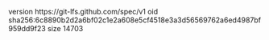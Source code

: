 version https://git-lfs.github.com/spec/v1
oid sha256:6c8890b2d2a6bf02c1e2a608e5cf4518e3a3d56569762a6ed4987bf959dd9f23
size 14703
